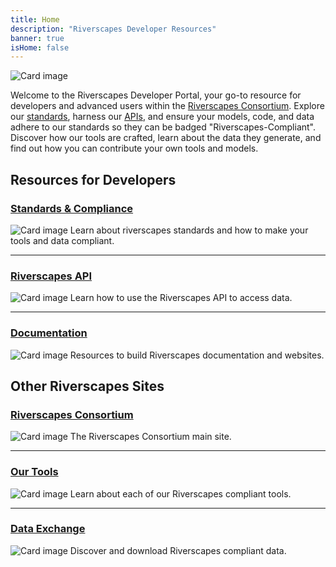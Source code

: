 ```yaml
---
title: Home
description: "Riverscapes Developer Resources"
banner: true
isHome: false
---
```


![Card image](/img/card-image.jpg)

Welcome to the Riverscapes Developer Portal, your go-to resource for developers and advanced users within the [Riverscapes Consortium](https://riverscapes.net). Explore our [standards](./standards/), harness our [APIs](./api/), and ensure your models, code, and data adhere to our standards so they can be badged "Riverscapes-Compliant". Discover how our tools are crafted, learn about the data they generate, and find out how you can contribute your own tools and models.

## Resources for Developers

### [Standards & Compliance](/standards)
![Card image](/img/card-image.jpg)
Learn about riverscapes standards and how to make your tools and data compliant.

---

### [Riverscapes API](/getting-started)
![Card image](/img/card-image.jpg)
Learn how to use the Riverscapes API to access data.

---

### [Documentation](/documentation)
![Card image](/img/card-image.jpg)
Resources to build Riverscapes documentation and websites.

## Other Riverscapes Sites

### [Riverscapes Consortium](https://riverscapes.net)
![Card image](/img/card-image.jpg)
The Riverscapes Consortium main site.

---

### [Our Tools](https://tools.riverscapes.net)
![Card image](/img/card-image.jpg)
Learn about each of our Riverscapes compliant tools.

---

### [Data Exchange](https://data.riverscapes.net)
![Card image](/img/card-image.jpg)
Discover and download Riverscapes compliant data.
